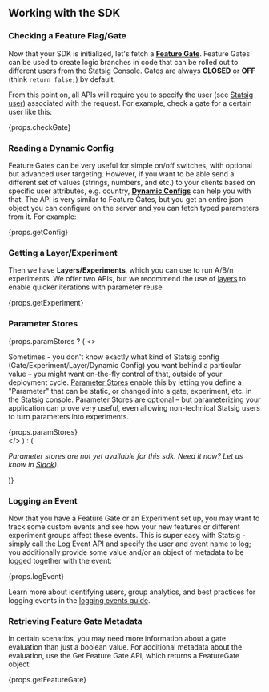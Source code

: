 ## Working with the SDK

### Checking a Feature Flag/Gate

Now that your SDK is initialized, let's fetch a [**Feature Gate**](/feature-flags/working-with). Feature Gates can be used to create logic branches in code that can be rolled out to different users from the Statsig Console. Gates are always **CLOSED** or **OFF** (think `return false;`) by default.

From this point on, all APIs will require you to specify the user (see [Statsig user](#statsig-user)) associated with the request. For example, check a gate for a certain user like this:

<div>{props.checkGate}</div>

### Reading a Dynamic Config

Feature Gates can be very useful for simple on/off switches, with optional but advanced user targeting. However, if you want to be able send a different set of values (strings, numbers, and etc.) to your clients based on specific user attributes, e.g. country, [**Dynamic Configs**](/dynamic-config) can help you with that. The API is very similar to Feature Gates, but you get an entire json object you can configure on the server and you can fetch typed parameters from it. For example:

<div>{props.getConfig}</div>

### Getting a Layer/Experiment

Then we have **Layers/Experiments**, which you can use to run A/B/n experiments. We offer two APIs, but we recommend the use of [layers](/layers) to enable quicker iterations with parameter reuse.

<div>{props.getExperiment}</div>

### Parameter Stores

{props.paramStores ? (
  <>
    <p>
      Sometimes - you don't know exactly what kind of Statsig config (Gate/Experiment/Layer/Dynamic Config) you want behind a particular value – you might want on-the-fly control of that, outside of your deployment cycle.
      <a href="/client/concepts/parameter-stores/">Parameter Stores</a> enable this by letting you define a "Parameter" that can be static, or changed into a gate, experiment, etc. in the Statsig console.
      Parameter Stores are optional – but parameterizing your application can prove very useful, even allowing non-technical Statsig users to turn parameters into experiments.
    </p>
    <div>{props.paramStores}</div>
  </>
) : (
  <p><em>Parameter stores are not yet available for this sdk.  Need it now? Let us know in <a href="https://statsig.com/slack">Slack</a>).</em></p>
)}

### Logging an Event

Now that you have a Feature Gate or an Experiment set up, you may want to track some custom events and see how your new features or different experiment groups affect these events. This is super easy with Statsig - simply call the Log Event API and specify the user and event name to log; you additionally provide some value and/or an object of metadata to be logged together with the event:

<div>{props.logEvent}</div>

Learn more about identifying users, group analytics, and best practices for logging events in the [logging events guide](/guides/logging-events).

### Retrieving Feature Gate Metadata

In certain scenarios, you may need more information about a gate evaluation than just a boolean value. For additional metadata about the evaluation, use the Get Feature Gate API, which returns a FeatureGate object:

<div>{props.getFeatureGate}</div>
